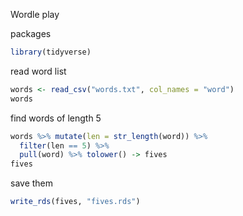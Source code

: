
Wordle play

packages

```r
library(tidyverse)
```

read word list

```r
words <- read_csv("words.txt", col_names = "word")
words
```

find words of length 5

```r
words %>% mutate(len = str_length(word)) %>% 
  filter(len == 5) %>% 
  pull(word) %>% tolower() -> fives
fives
```

save them

```r
write_rds(fives, "fives.rds")
```


